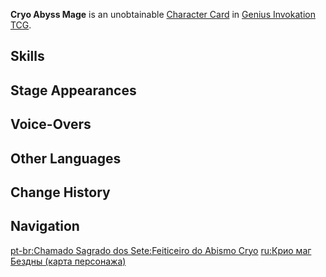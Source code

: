 {{About|the [[Character Card]]|the [[Elite Enemy]]|Cryo Abyss Mage}}
{{Genius Invokation TCG Infobox
|title       = Cryo Abyss Mage
|id          = 003103
|image       = Cryo Abyss Mage Character Card.png
|type        = Character Card
|health      = 4
|element     = Cryo
|faction     = Monster
|weapon      = Other Weapons
|features    = Cryo Abyss Mage
}}
'''Cryo Abyss Mage''' is an unobtainable [[Character Card]] in [[Genius Invokation TCG]].

==Skills==
{{Genius Invokation TCG Skills Table}}

==Stage Appearances==
{{Genius Invokation TCG Stage Appearances}}

==Voice-Overs==
{{VO/Enemy
|enemy                   = Abyss Ice (Character Card)
|vo_01_00_title          = Character Select
|vo_01_01_tx_en          = {{A|vo gcg monster abyss ice selectonstage 01.ogg}} {{A|vo gcg monster abyss ice selectonstage 02.ogg}}

|vo_02_00_title          = Frostdrift Offering
|vo_02_01_tx_en          = {{A|vo gcg monster abyss ice elementalart 01.ogg}}

|vo_03_00_title          = Rimestorm Rite
|vo_03_01_tx_en          = {{A|vo gcg monster abyss ice elementalburst 01.ogg}}

|vo_04_00_title          = Heavy Hit Taken
|vo_04_01_tx_en          = {{A|vo gcg monster abyss ice hitheavy 01.ogg}} {{A|vo gcg monster abyss ice hitheavy 02.ogg}} {{A|vo gcg monster abyss ice hitheavy 03.ogg}}

|vo_05_00_title          = Defeated
|vo_05_01_tx_en          = {{A|vo gcg monster abyss ice die 01.ogg}} {{A|vo gcg monster abyss ice die 02.ogg}} {{A|vo gcg monster abyss ice die 03.ogg}}
}}

==Other Languages==
{{Other Languages|Transclude=Cryo Abyss Mage}}

==Change History==
{{Change History|3.3}}

==Navigation==
{{Genius Invokation TCG Navbox|Character Card Unobtainable}}

[[pt-br:Chamado Sagrado dos Sete:Feiticeiro do Abismo Cryo]]
[[ru:Крио маг Бездны (карта персонажа)]]